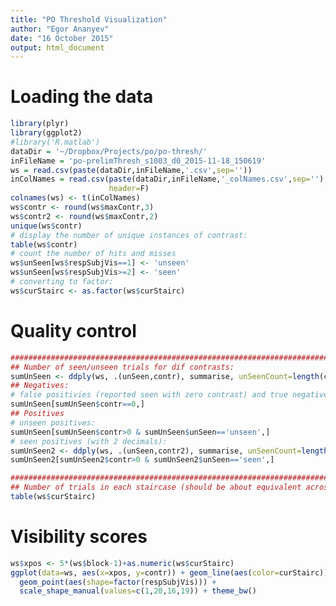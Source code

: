 ```yaml
---
title: "PO Threshold Visualization"
author: "Egor Ananyev"
date: "16 October 2015"
output: html_document
---
```


# Loading the data
```r
library(plyr)
library(ggplot2)
#library('R.matlab')
dataDir = '~/Dropbox/Projects/po/po-thresh/'
inFileName = 'po-prelimThresh_s1003_d0_2015-11-18_150619'
ws = read.csv(paste(dataDir,inFileName,'.csv',sep=''))
inColNames = read.csv(paste(dataDir,inFileName,'_colNames.csv',sep=''),
                      header=F)
colnames(ws) <- t(inColNames)
ws$contr <- round(ws$maxContr,3)
ws$contr2 <- round(ws$maxContr,2)
unique(ws$contr)
# display the number of unique instances of contrast:
table(ws$contr)
# count the number of hits and misses
ws$unSeen[ws$respSubjVis==1] <- 'unseen'
ws$unSeen[ws$respSubjVis>=2] <- 'seen'
# converting to factor:
ws$curStairc <- as.factor(ws$curStairc)
```

# Quality control
```r
###############################################################################
## Number of seen/unseen trials for dif contrasts:
sumUnSeen <- ddply(ws, .(unSeen,contr), summarise, unSeenCount=length(curStairc))
## Negatives:
# false positivies (reported seen with zero contrast) and true negatives (unseen):
sumUnSeen[sumUnSeen$contr==0,]
## Positives
# unseen positives:
sumUnSeen[sumUnSeen$contr>0 & sumUnSeen$unSeen=='unseen',]
# seen positives (with 2 decimals):
sumUnSeen2 <- ddply(ws, .(unSeen,contr2), summarise, unSeenCount=length(curStairc))
sumUnSeen2[sumUnSeen2$contr>0 & sumUnSeen2$unSeen=='seen',]

###############################################################################
## Number of trials in each staircase (should be about equivalent across conds):
table(ws$curStairc)
```

# Visibility scores
```r
ws$xpos <- 5*(ws$block-1)+as.numeric(ws$curStairc)
ggplot(data=ws, aes(x=xpos, y=contr)) + geom_line(aes(color=curStairc)) +
  geom_point(aes(shape=factor(respSubjVis))) + 
  scale_shape_manual(values=c(1,20,16,19)) + theme_bw()
```